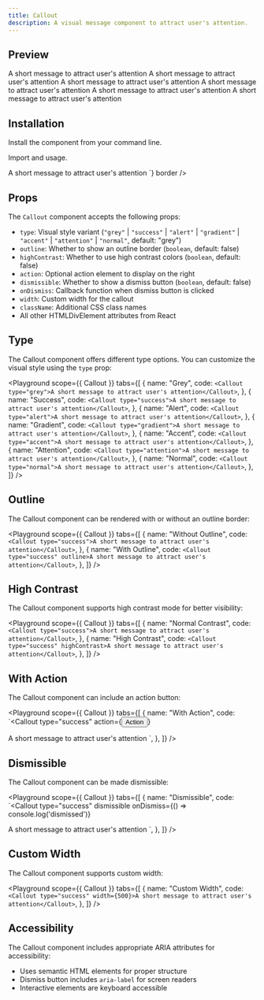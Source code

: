 ```yaml
---
title: Callout
description: A visual message component to attract user's attention.
---
```


## Preview

<Preview>
  <Flex
    style={{
      flexDirection: "column",
      alignItems: "start",
      gap: "8px",
    }}
  >
    <Callout type="success">
      A short message to attract user's attention
    </Callout>
    <Callout type="alert">A short message to attract user's attention</Callout>
    <Callout type="gradient">
      A short message to attract user's attention
    </Callout>
    <Callout type="accent">A short message to attract user's attention</Callout>
    <Callout type="attention">
      A short message to attract user's attention
    </Callout>
    <Callout type="normal">A short message to attract user's attention</Callout>
  </Flex>
</Preview>

## Installation

Install the component from your command line.

<LiveProvider>
  <LiveEditor code={`npm install @raystack/apsara`} border />
</LiveProvider>

Import and usage.

<LiveProvider>
    <LiveEditor code={`

<Callout type="success">A short message to attract user's attention</Callout>
`} border />
</LiveProvider>

## Props

The `Callout` component accepts the following props:

- `type`: Visual style variant (`"grey"` | `"success"` | `"alert"` | `"gradient"` | `"accent"` | `"attention"` | `"normal"`, default: "grey")
- `outline`: Whether to show an outline border (`boolean`, default: false)
- `highContrast`: Whether to use high contrast colors (`boolean`, default: false)
- `action`: Optional action element to display on the right
- `dismissible`: Whether to show a dismiss button (`boolean`, default: false)
- `onDismiss`: Callback function when dismiss button is clicked
- `width`: Custom width for the callout
- `className`: Additional CSS class names
- All other HTMLDivElement attributes from React

## Type

The Callout component offers different type options. You can customize the visual style using the `type` prop:

<Playground
  scope={{ Callout }}
  tabs={[
    {
      name: "Grey",
      code: `<Callout type="grey">A short message to attract user's attention</Callout>`,
    },
    {
      name: "Success",
      code: `<Callout type="success">A short message to attract user's attention</Callout>`,
    },
    {
      name: "Alert",
      code: `<Callout type="alert">A short message to attract user's attention</Callout>`,
    },
    {
      name: "Gradient",
      code: `<Callout type="gradient">A short message to attract user's attention</Callout>`,
    },
    {
      name: "Accent",
      code: `<Callout type="accent">A short message to attract user's attention</Callout>`,
    },
    {
      name: "Attention",
      code: `<Callout type="attention">A short message to attract user's attention</Callout>`,
    },
    {
      name: "Normal",
      code: `<Callout type="normal">A short message to attract user's attention</Callout>`,
    },
  ]}
/>

## Outline

The Callout component can be rendered with or without an outline border:

<Playground
  scope={{ Callout }}
  tabs={[
    {
      name: "Without Outline",
      code: `<Callout type="success">A short message to attract user's attention</Callout>`,
    },
    {
      name: "With Outline",
      code: `<Callout type="success" outline>A short message to attract user's attention</Callout>`,
    },
  ]}
/>

## High Contrast

The Callout component supports high contrast mode for better visibility:

<Playground
  scope={{ Callout }}
  tabs={[
    {
      name: "Normal Contrast",
      code: `<Callout type="success">A short message to attract user's attention</Callout>`,
    },
    {
      name: "High Contrast",
      code: `<Callout type="success" highContrast>A short message to attract user's attention</Callout>`,
    },
  ]}
/>

## With Action

The Callout component can include an action button:

<Playground
  scope={{ Callout }}
  tabs={[
    {
      name: "With Action",
      code: `<Callout 
  type="success" 
  action={<button>Action</button>}
>
  A short message to attract user's attention
</Callout>`,
    },
  ]}
/>

## Dismissible

The Callout component can be made dismissible:

<Playground
  scope={{ Callout }}
  tabs={[
    {
      name: "Dismissible",
      code: `<Callout 
  type="success" 
  dismissible 
  onDismiss={() => console.log('dismissed')}
>
  A short message to attract user's attention
</Callout>`,
    },
  ]}
/>

## Custom Width

The Callout component supports custom width:

<Playground
  scope={{ Callout }}
  tabs={[
    {
      name: "Custom Width",
      code: `<Callout type="success" width={500}>A short message to attract user's attention</Callout>`,
    },
  ]}
/>

## Accessibility

The Callout component includes appropriate ARIA attributes for accessibility:

- Uses semantic HTML elements for proper structure
- Dismiss button includes `aria-label` for screen readers
- Interactive elements are keyboard accessible
